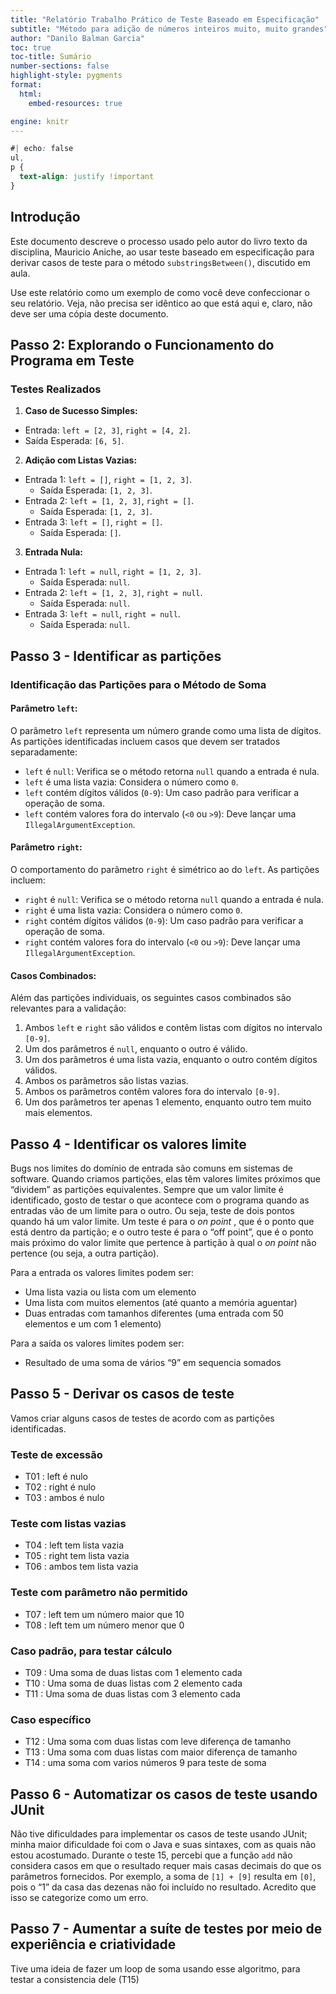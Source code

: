 ```yaml
---
title: "Relatório Trabalho Prático de Teste Baseado em Especificação"
subtitle: "Método para adição de números inteiros muito, muito grandes"
author: "Danilo Balman Garcia"
toc: true
toc-title: Sumário
number-sections: false
highlight-style: pygments
format: 
  html:
    embed-resources: true

engine: knitr
---
```


```css
#| echo: false
ul,
p {
  text-align: justify !important
}
```


## Introdução

Este documento descreve o processo usado pelo autor do livro texto da disciplina, Mauricio Aniche, ao usar teste baseado em especificação para derivar casos de teste para o método ``substringsBetween()``, discutido em aula.

Use este relatório como um exemplo de como você deve confeccionar o seu relatório. Veja, não precisa ser idêntico ao que está aqui e, claro, não deve ser uma cópia deste documento.

## Passo 2: Explorando o Funcionamento do Programa em Teste

### Testes Realizados

1. **Caso de Sucesso Simples:**
  - Entrada: `left = [2, 3]`, `right = [4, 2]`.
  - Saída Esperada: `[6, 5]`.

2. **Adição com Listas Vazias:**
  - Entrada 1: `left = []`, `right = [1, 2, 3]`.
    - Saída Esperada: `[1, 2, 3]`.
  - Entrada 2: `left = [1, 2, 3]`, `right = []`.
    - Saída Esperada: `[1, 2, 3]`.
  - Entrada 3: `left = []`, `right = []`.
    - Saída Esperada: `[]`.

3. **Entrada Nula:**
  - Entrada 1: `left = null`, `right = [1, 2, 3]`.
    - Saída Esperada: `null`.
  - Entrada 2: `left = [1, 2, 3]`, `right = null`.
    - Saída Esperada: `null`.
  - Entrada 3: `left = null`, `right = null`.
    - Saída Esperada: `null`.

## Passo 3 - Identificar as partições

### Identificação das Partições para o Método de Soma

#### Parâmetro `left`:
O parâmetro `left` representa um número grande como uma lista de dígitos. As partições identificadas incluem casos que devem ser tratados separadamente:

- `left` é `null`: Verifica se o método retorna `null` quando a entrada é nula.
- `left` é uma lista vazia: Considera o número como `0`.
- `left` contém dígitos válidos (`0-9`): Um caso padrão para verificar a operação de soma.
- `left` contém valores fora do intervalo (`<0` ou `>9`): Deve lançar uma `IllegalArgumentException`.

#### Parâmetro `right`:
O comportamento do parâmetro `right` é simétrico ao do `left`. As partições incluem:

- `right` é `null`: Verifica se o método retorna `null` quando a entrada é nula.
- `right` é uma lista vazia: Considera o número como `0`.
- `right` contém dígitos válidos (`0-9`): Um caso padrão para verificar a operação de soma.
- `right` contém valores fora do intervalo (`<0` ou `>9`): Deve lançar uma `IllegalArgumentException`.

#### Casos Combinados:
Além das partições individuais, os seguintes casos combinados são relevantes para a validação:

1. Ambos `left` e `right` são válidos e contêm listas com dígitos no intervalo `[0-9]`.
2. Um dos parâmetros é `null`, enquanto o outro é válido.
3. Um dos parâmetros é uma lista vazia, enquanto o outro contém dígitos válidos.
4. Ambos os parâmetros são listas vazias.
5. Ambos os parâmetros contêm valores fora do intervalo `[0-9]`.
6. Um dos parâmetros ter apenas 1 elemento, enquanto outro tem muito mais elementos.

## Passo 4 - Identificar os valores limite

Bugs nos limites do domínio de entrada são comuns em sistemas de software. Quando criamos partições, elas têm valores limites próximos que "dividem" as partições equivalentes. Sempre que um valor limite é identificado, gosto de testar o que acontece com o programa quando as entradas vão de um limite para o outro. Ou seja, teste de dois pontos quando há um valor limite. Um teste é para o *on point* , que é o ponto que está dentro da partição; e o outro teste é para o "off point", que é o ponto mais próximo do valor limite que pertence à partição à qual o *on point* não pertence (ou seja, a outra partição).

Para a entrada os valores limites podem ser: 

- Uma lista vazia ou lista com um elemento
- Uma lista com muitos elementos (até quanto a memória aguentar)
- Duas entradas com tamanhos diferentes (uma entrada com 50 elementos e um com 1 elemento)

Para a saída os valores limites podem ser: 

- Resultado de uma soma de vários "9" em sequencia somados

## Passo 5 -  Derivar os casos de teste

Vamos criar alguns casos de testes de acordo com as partições identificadas.

### Teste de excessão 

- T01 : left é nulo 
- T02 : right é nulo
- T03 : ambos é nulo

### Teste com listas vazias

- T04 : left tem lista vazia
- T05 : right tem lista vazia
- T06 : ambos tem lista vazia 

### Teste com parâmetro não permitido

- T07 : left tem um número maior que 10
- T08 : left tem um número menor que 0 

### Caso padrão, para testar cálculo 

- T09 : Uma soma de duas listas com 1 elemento cada
- T10 : Uma soma de duas listas com 2 elemento cada
- T11 : Uma soma de duas listas com 3 elemento cada

### Caso específico

- T12 : Uma soma com duas listas com leve diferença de tamanho
- T13 : Uma soma com duas listas com maior diferença de tamanho
- T14 : uma soma com varios números 9 para teste de soma

## Passo 6 - Automatizar os casos de teste usando JUnit

Não tive dificuldades para implementar os casos de teste usando JUnit; minha maior dificuldade foi com o Java e suas sintaxes, com as quais não estou acostumado. Durante o teste 15, percebi que a função `add` não considera casos em que o resultado requer mais casas decimais do que os parâmetros fornecidos. Por exemplo, a soma de `[1] + [9]` resulta em `[0]`, pois o "1" da casa das dezenas não foi incluído no resultado. Acredito que isso se categorize como um erro.

## Passo 7 - Aumentar a suíte de testes por meio de experiência e criatividade

Tive uma ideia de fazer um loop de soma usando esse algoritmo, para testar a consistencia dele (T15)